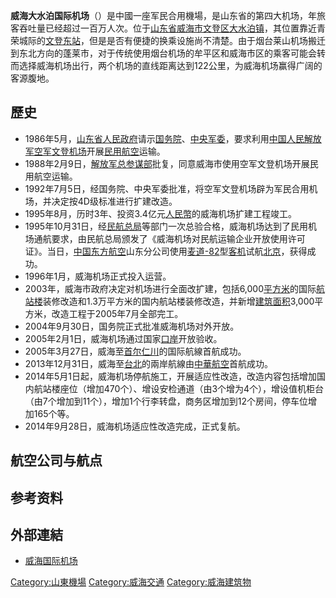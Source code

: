 {{noteTA
|G1 = Airport
|G2 = Toponym
|G3 = Unit
}}
{{Infobox airport
| name         = 威海大水泊国际机场
| nativename   = <small>Weihai International Airport</small>
| image        = 
| image-width  = 
| caption      = 
| IATA         = WEH
| ICAO         = ZSWH
| type         = 军民合用
| operator     = 
| city-served  = [[山东省|山东]][[威海市|威海]]
| location     = {{CHN}}[[山东省|山东省]][[威海市|威海市]][[文登区|文登区]][[大水泊镇|大水泊镇]]
| opened       = {{start date|1996|01}}
| closed       = <!-- {{end date|YYYY|MM|DD}} -->
| passenger_services_ceased = <!-- {{end date|YYYY|MM|DD}} -->
| elevation-m  = 45
| metric-elev  = yes
| coordinates  = {{Coord|37|11.3|N|122|13.8|E|type:airport_region:CN|display=inline,title}}
| latd  =  37 | latm  = 11.3 | latNS  = N
| longd = 122 | longm = 13.8 | longEW = E
| coordinates_region     = CN-37
| website                = {{URL|http://airwh.com/}}
| pushpin_map            = China
| pushpin_mapsize        = 220
| pushpin_map_caption    = 機場在中國的位置
| pushpin_label          = WEH/ZSWH
| pushpin_label_position = bottom
| r1-number    = 03/21
| r1-length-m  = 2,600
| r1-surface   = 水泥混凝土
| metric-rwy   = yes
| stat-year    = 2016
| stat1-header = 客運量
| stat1-data   = 1,735,309 人次
| stat2-header = 貨運量
| stat2-data   = 5,255.8 公噸
| stat3-header = 起降架次
| stat3-data   = 15,263 架次
| footnotes    = 參考資料：中國民用航空局<ref>{{Cite web |url=http://www.caac.gov.cn/XXGK/XXGK/TJSJ/201603/t20160331_30105.html |title=2015年全国机场生产统计公报 |accessdate=2015-07-10 |date=2016-03-31 |archive-url=https://web.archive.org/web/20160423230847/http://www.caac.gov.cn/XXGK/XXGK/TJSJ/201603/t20160331_30105.html |archive-date=2016-04-23 |dead-url=yes }}</ref>
}}
{{Infobox border port
|name                      = 威海空运口岸
|photo                     = 
|country                   = {{PRC}}
|location                  = [[山东省|山东省]][[威海市|威海市]][[文登区|文登区]]
|type                      = 国家一类航空口岸
|border_guard              = 山东出入境边防检查总站<br />威海机场出入境边防检查站
|customs                   = [[青岛海关|青岛海关]]
|opened                    = 2004年9月
| stat_import-export_value = 
| stat_passenger           = 49.38万人
| stat_cargo               = 
| stat_container           = 
| stat_vehicle             = 3,330架次
| stat_year                = 2016<ref name="口岸年鉴2017">{{cite book |author1=国家口岸管理办公室 |author2=中国口岸协会 |title=《中国口岸年鉴2017》 |location=[[北京市|北京]] |publisher=[[中国海关出版社|中国海关出版社]] |date=2017.12 |page=354 |isbn=978-7-5175-0240-1}}</ref>
}}
{{Location map many | China Shandong
| width = 300
| caption = 機場在山東省的位置
| alt = 機場在山東省的位置
| AlternativeMap = China Shandong location map.svg
| label1      = WEH/ZSWH
| position1   = left
| background1 = #FFFFDD
| mark1       = Airplane silhouette.svg
| mark1size   = 12
| lat1_deg    = 37  | lat1_min    =  11.3 | lat1_dir    =  N
| lon1_deg    = 122 | lon1_min    =  13.8 | lon1_dir    =  E
| label2      = 濟南
| position2   = right
| background2 = #FFFFDD
| mark2size   = 10
| lat2_deg    = 36  | lat2_min    = 38 | lat2_sec    = 00 | lat2_dir    = N
| lon2_deg    = 117 | lon2_min    = 01 | lon2_sec    = 00 | lon2_dir    = E
| label3      = 青島
| position3   = right
| background3 = #FFFFDD
| mark3size   = 10
| lat3_deg    = 36  | lat3_min    = 05 | lat3_dir    = N
| lon3_deg    = 120 | lon3_min    = 20 | lon3_dir    = E
}}
'''威海大水泊国际机场'''（{{airport codes|WEH|ZSWH}}）是中國一座军民合用機場，是山东省的第四大机场，年旅客吞吐量已经超过一百万人次。位于[[山东省|山东省]][[威海市|威海市]][[文登区|文登区]][[大水泊镇|大水泊镇]]，其位置靠近青荣城际的[[文登东站|文登东站]]，但是是否有便捷的换乘设施尚不清楚。由于烟台莱山机场搬迁到东北方向的蓬莱市，对于传统使用烟台机场的牟平区和威海市区的乘客可能会转而选择威海机场出行，两个机场的直线距离达到122公里，为威海机场赢得广阔的客源腹地。

== 歷史 ==
* 1986年5月，[[山东省人民政府|山东省人民政府]]请示[[中华人民共和国国务院|国务院]]、[[中央军委|中央军委]]，要求利用[[中国人民解放军空军|中国人民解放军空军]][[文登机场|文登机场]]开展[[民用航空|民用航空]]运输。
* 1988年2月9日，[[解放军总参谋部|解放军总参谋部]]批复，同意威海市使用空军文登机场开展民用航空运输。
* 1992年7月5日，经国务院、中央军委批准，将空军文登机场辟为军民合用机场，并决定按4D级标准进行扩建改造。
* 1995年8月，历时3年、投资3.4亿元[[人民幣|人民幣]]的威海机场扩建工程竣工。
* 1995年10月31日，经[[民航总局|民航总局]]等部门一次总验合格，威海机场达到了民用机场通航要求，由民航总局颁发了《威海机场对民航运输企业开放使用许可证》。当日，[[中国东方航空|中国东方航空]]山东分公司使用[[麦道-82|麦道-82]]型[[客机|客机]]试航[[北京|北京]]，获得成功。
* 1996年1月，威海机场正式投入运营。
* 2003年，威海市政府决定对机场进行全面改扩建，包括6,000[[平方米|平方米]]的国际[[航站楼|航站楼]]装修改造和1.3万平方米的国内航站楼装修改造，并新增[[建筑面积|建筑面积]]3,000平方米，改造工程于2005年7月全部完工。
* 2004年9月30日，国务院正式批准威海机场对外开放。
* 2005年2月1日，威海机场通过国家[[口岸|口岸]]开放验收。
* 2005年3月27日，威海至[[仁川國際機場|首尔仁川]]的国际航線首航成功。
* 2013年12月31日，威海至[[桃園機場|台北]]的兩岸航線由[[中華航空|中華航空]]首航成功。
* 2014年5月1日起，威海机场停航施工，开展适应性改造，改造内容包括增加国内航站楼座位（增加470个）、增设安检通道（由3个增为4个），增设值机柜台（由7个增加到11个），增加1个行李转盘，商务区增加到12个房间，停车位增加165个等。
* 2014年9月28日，威海机场适应性改造完成，正式复航。

==航空公司与航点==
{{Airport-dest-list
| {{flagicon|CHN}} [[中国东方航空|中国东方航空]]| [[广州白云国际机场|广州]]、[[长春龙嘉国际机场|长春]]、[[大庆萨尔图机场|大庆]]、[[牡丹江海浪国际机场|牡丹江]]、[[南京禄口国际机场|南京]]、[[上海虹桥国际机场|上海虹桥]]
| {{flagicon|CHN}} [[中国南方航空|中国南方航空]]| [[长春龙嘉国际机场|长春]]、[[哈尔滨太平国际机场|哈尔滨]]、[[南京禄口国际机场|南京]]、[[武汉天河国际机场|武汉]]、[[广州白云国际机场|广州]]（经[[南京禄口国际机场|南京]]）
| {{flagicon|CHN}} [[中国国际航空|中国国际航空]]| [[北京首都国际机场|北京首都]]、[[哈尔滨太平国际机场|哈尔滨]]、[[杭州萧山国际机场|杭州]]、[[天津滨海国际机场|天津]]
| {{flagicon|CHN}} [[中国聯合航空|中国聯合航空]]| [[北京大興國際机场|北京大興]]
| {{flagicon|CHN}} [[成都航空|成都航空]]| [[长春龙嘉国际机场|长春]]、[[成都双流国际机场|成都]]、[[東營勝利機場|東營]]-[[太原武宿國際機場|太原]]（3月28日開辦）
| {{flagicon|CHN}} [[山东航空|山东航空]]| [[北京首都国际机场|北京首都]]、[[济南遥墙国际机场|济南]]-[[深圳宝安国际机场|深圳]]
| {{flagicon|CHN}} [[天津航空|天津航空]]| [[大连周水子国际机场|大连]]、[[上海浦东国际机场|上海浦东]]
| {{flagicon|CHN}} [[吉祥航空|吉祥航空]]| [[大庆萨尔图机场|大庆]]、[[南京禄口国际机场|南京]]
| {{flagicon|CHN}} [[长龙航空|长龙航空]]| [[杭州萧山国际机场|杭州]]、[[宁波栎社国际机场|宁波]]、[[沈阳桃仙国际机场|沈阳]]、[[长春龙嘉国际机场|长春]]
| {{flagicon|CHN}} [[上海航空|上海航空]]| [[上海浦东国际机场|上海浦东]]、[[长春龙嘉国际机场|长春]]
| {{flagicon|KOR}} [[济州航空|济州航空]]| [[仁川国际机场|首尔仁川]]
}}

== 参考资料 ==
<div class="references-small">
<references />
</div>

== 外部連結 ==
* [http://airwh.com 威海国际机场]{{Wayback|url=http://airwh.com/ |date=20130523121519 }}{{zh-cn}}

{{中华人民共和国机场}}
{{中华人民共和国国境口岸|航空}}
{{中国人民解放军机场}}

[[Category:山東機場|Category:山東機場]]
[[Category:威海交通|Category:威海交通]]
[[Category:威海建筑物|Category:威海建筑物]]